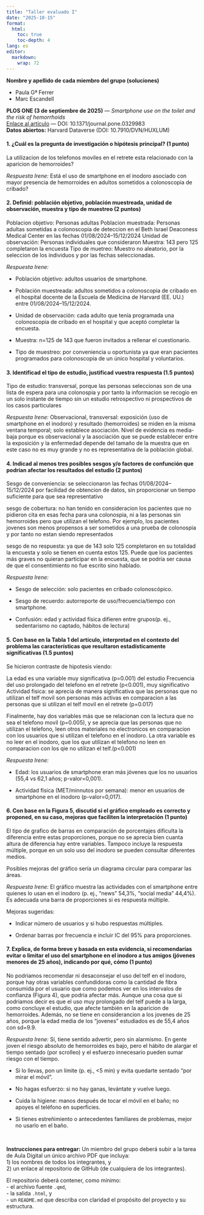 ```yaml
---
title: "Taller evaluado I"
date: "2025-10-15"
format:
  html:
    toc: true
    toc-depth: 4
lang: es
editor: 
  markdown: 
    wrap: 72
---
```


**Nombre y apellido de cada miembro del grupo (soluciones)**

-   Paula Gª Ferrer
-   Marc Escandell

::: {.callout-important title="Artículo a revisar"}
**PLOS ONE (3 de septiembre de 2025)** — *Smartphone use on the toilet
and the risk of hemorrhoids*\
[Enlace al
artículo](https://journals.plos.org/plosone/article?id=10.1371/journal.pone.0329983)
— DOI: 10.1371/journal.pone.0329983\
**Datos abiertos:** Harvard Dataverse (DOI: 10.7910/DVN/HUXLUM)
:::

<!-- Citas de contexto: artículo, fecha de publicación y dataset abierto. -->

#### 1. ¿Cuál es la pregunta de investigación o hipótesis principal? (1 punto)

La utilizacion de los telefonos moviles en el retrete esta relacionado
con la aparicion de hemorroides?

*Respuesta Irene:* Está el uso de smartphone en el inodoro asociado con
mayor presencia de hemorroides en adultos sometidos a colonoscopia de
cribado?

#### 2. Definid: población objetivo, población muestreada, unidad de observación, muestra y tipo de muestreo (2 puntos)

Poblacion objetivo: Personas adultas Poblacion muestrada: Personas
adultas sometidas a colonoscopia de deteccion en el Beth Israel
Deaconess Medical Center en las fechas 01/08/2024–15/12/2024 Unidad de
observación: Personas individuales que consideraron Muestra: 143 pero
125 completaron la encuesta Tipo de muetreo: Muestro no aleatorio, por
la seleccion de los individuos y por las fechas seleccionadas.

*Respuesta Irene:*

-   Población objetivo: adultos usuarios de smartphone.

-   Población muestreada: adultos sometidos a colonoscopia de cribado en
    el hospital docente de la Escuela de Medicina de Harvard (EE. UU.)
    entre 01/08/2024–15/12/2024.

-   Unidad de observación: cada adulto que tenía programada una
    colonoscopia de cribado en el hospital y que aceptó completar la
    encuesta.

-   Muestra: n=125 de 143 que fueron invitados a rellenar el
    cuestionario.

-   Tipo de muestreo: por conveniencia u oportunista ya que eran
    pacientes programados para colonoscopia de un único hospital y
    voluntarios.

#### 3. Identificad el tipo de estudio, justificad vuestra respuesta (1.5 puntos)

Tipo de estudio: transversal, porque las personas seleccionas son de una
lista de espera para una colonospia y por tanto la informacion se
recogio en un solo instante de tiempo sin un estudio retrospectivo ni
prospectivos de los casos particulares

*Respuesta Irene:* Observacional, transversal: exposición (uso de
smartphone en el inodoro) y resultado (hemorroides) se miden en la misma
ventana temporal; solo establece asociación. Nivel de evidencia es
media-baja porque es observacional y la asociación que se puede
establecer entre la
exposición y la enfermedad depende del tamaño de la muestra que en este
caso no es muy grande y no es representativa de la población global.

#### 4. Indicad al menos tres posibles sesgos y/o factores de confunción que podrían afectar los resultados del estudio (2 puntos)

Sesgo de conveniencia: se seleccionaron las fechas 01/08/2024–15/12/2024
por facilidad de obtencion de datos, sin proporcionar un tiempo
suficiente para que sea representativo

sesgo de cobertura: no han tenido en consideracion los pacientes que no
pidieron cita en esas fecha para una colonospia, ni a las personas sin
hemorroides pero que utilizan el telefono. Por ejemplo, los pacientes
jovenes son menos propensos a ser sometidos a una prueba de colonospia y
por tanto no estan siendo representados

sesgo de no respuesta: ya que de 143 solo 125 completaron en su
totalidad la encuesta y solo se tienen en cuenta estos 125. Puede que
los pacientes más graves no quieran participar en la encuesta, que se
podria ser causa de que el consentimiento no fue escrito sino hablado.

*Respuesta Irene:*

-   Sesgo de selección: solo pacientes en cribado colonoscópico.

<!-- -->

-   Sesgo de recuerdo: autorreporte de uso/frecuencia/tiempo con
    smartphone.

<!-- -->

-   Confusión: edad y actividad física difieren entre grupos(p. ej.,
    sedentarismo no captado, hábitos de lectura)

#### 5. Con base en la Tabla 1 del artículo, interpretad en el contexto del problema las características que resultaron estadísticamente significativas (1.5 puntos)

Se hicieron contraste de hipotesis viendo:

La edad es una variable muy significativa (p=0.001) del estudio
Frecuencia del uso prolongado del telefono en el retrete (p\<0.001), muy
significativo Actividad fisica: se aprecia de manera significativa que
las personas que no utilizan el telf movil son personas más activas en
comparacion a las personas que si utilizan el telf movil en el retrete
(p=0.017)

Finalmente, hay dos variables más que se relacionan con la lectura que
no sea el telefono movil (p=0.005), y se aprecia que las personas que no
utilizan el telefono, leen otros materiales no electronicos en
comparacion con los usuarios que si utilizan el telefono en el inodoro.
La otra variable es no leer en el inodoro, que los que utilizan el
telefono no leen en comparacion con los qie no utilizan el
telf.(p\<0.001)

*Respuesta Irene:*

-   Edad: los usuarios de smartphone eran más jóvenes que los no
    usuarios (55,4 vs 62,1 años; p-valor=0,001).

-   Actividad física (MET/minnutos por semana): menor en usuarios de
    smartphone en el inodoro (p-valor=0,017).

#### 6. Con base en la Figura 5, discutid si el gráfico empleado es correcto y proponed, en su caso, mejoras que faciliten la interpretación (1 punto)

El tipo de grafico de barras en comparación de porcentajes dificulta la
diferencia entre estas proporciones, porque no se aprecia bien cuanta
altura de diferencia hay entre variables. Tampoco incluye la respuesta
múltiple, porque en un solo uso del inodoro se pueden consultar
diferentes medios.

Posibles mejoras del gráfico sería un diagrama circular para comparar
las áreas.

*Respuesta Irene:* El gráfico muestra las actividades con el smartphone
entre quienes lo usan en el inodoro (p. ej., “news” 54,3%, “social
media” 44,4%). Es adecuada una barra de proporciones si es respuesta
múltiple.

Mejoras sugeridas:

-   Indicar número de usuarios y si hubo respuestas múltiples.

-   Ordenar barras por frecuencia e incluir IC del 95% para
    proporciones.

#### 7. Explica, de forma breve y basada en esta evidencia, si recomendarías evitar o limitar el uso del smartphone en el inodoro a tus amigos (jóvenes menores de 25 años), indicando por qué, cómo (1 punto)

No podriamos recomendar ni desaconsejar el uso del telf en el inodoro,
porque hay otras variables confundidoras como la cantidad de fibra
consumida por el usuario que como podemos ver en los intervalos de
confianza (Figura 4), que podria afectar más. Aunque una cosa que si
podriamos decir es que el uso muy prolongado del telf puede a la larga,
como concluye el estudio, que afecte también en la aparicion de
hemorroides. Además, no se tiene en considerancion a los jovenes de 25
años, porque la edad media de los "jovenes" estudiados es de 55,4 años
con sd=9.9.

*Respuesta Irene:* Sí, tiene sentido advertir, pero sin alarmismo. En
gente joven el riesgo absoluto de hemorroides es bajo, pero el hábito de
alargar el tiempo sentado (por scrolleo) y el esfuerzo innecesario
pueden sumar riesgo con el tiempo.

-   Si lo llevas, pon un límite (p. ej., \<5 min) y evita quedarte
    sentado “por mirar el móvil”.

-   No hagas esfuerzo: si no hay ganas, levántate y vuelve luego.

-   Cuida la higiene: manos después de tocar el móvil en el baño; no
    apoyes el teléfono en superficies.

-   Si tienes estreñimiento o antecedentes familiares de problemas,
    mejor no usarlo en el baño.

<br>

**Instrucciones para entregar:** Un miembro del grupo deberá subir a la
tarea de Aula Digital un único archivo PDF que incluya:\
1) los nombres de todos los integrantes, y\
2) un enlace al repositorio de GitHub (de cualquiera de los
integrantes).

El repositorio deberá contener, como mínimo:\
- el archivo fuente `.qmd`,\
- la salida `.html`, y\
- un `README.md` que describa con claridad el propósito del proyecto y
su estructura.
